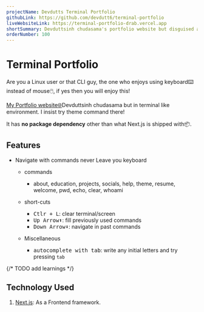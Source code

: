 ```yaml
---
projectName: Devdutts Terminal Portfolio
githubLink: https://github.com/devdutt6/terminal-portfolio
liveWebsiteLink: https://terminal-portfolio-drab.vercel.app
shortSummary: Devduttsinh chudasama's portfolio website but disguised as a CLI/terminal. Built with Next.js has exciting features.
orderNumber: 100
---
```



# <HoverUnder color="border-yellow-400">Terminal Portfolio</HoverUnder>

<LinkProject
  github={frontmatter.githubLink}
  website={frontmatter.liveWebsiteLink}
/>

Are you a Linux user or that CLI guy, the one who enjoys using keyboard⌨️ instead of mouse🖱️, if yes then you will enjoy this!

[My Portfolio website🌐](https://terminal-portfolio-drab.vercel.app/)<span class="sr-only">Devduttsinh chudasama</span> but in terminal like environment.
I insist try <TagLook>theme</TagLook> command there!

It has **no package dependency** other than what Next.js is shipped with📦.

## <HoverUnder color="border-yellow-400">Features</HoverUnder>

- Navigate with commands never Leave you keyboard

  - commands

    - about, education, projects, socials, help, theme, resume, welcome, pwd, echo, clear, whoami

  - short-cuts

    - <kbd>Ctlr + L</kbd>: clear terminal/screen
    - <kbd>Up Arrow⬆️</kbd>: fill previously used commands
    - <kbd>Down Arrow⬇️</kbd>: navigate in past commands

  - Miscellaneous
    - <kbd>autocomplete with tab</kbd>: write any initial letters and try
      pressing `tab`

{/* TODO add learnings */}

## <HoverUnder color="border-yellow-400">Technology Used</HoverUnder>

1. [Next.js](https://nextjs.org/): As a Frontend framework.
